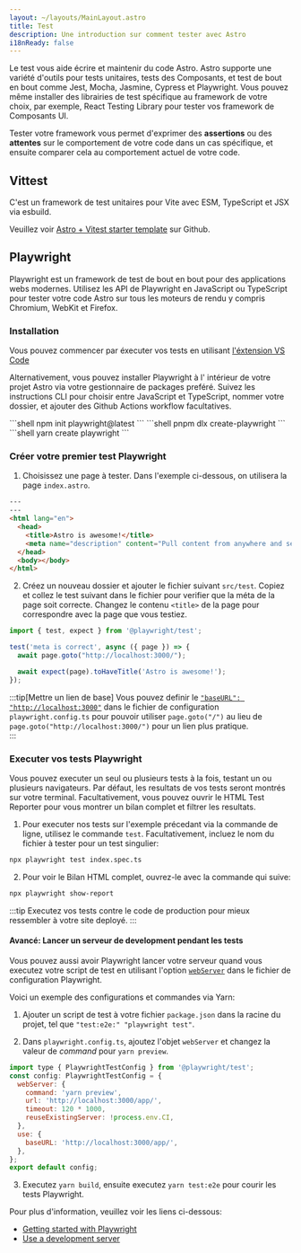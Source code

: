 ```yaml
---
layout: ~/layouts/MainLayout.astro
title: Test
description: Une introduction sur comment tester avec Astro 
i18nReady: false
---
```



Le test vous aide écrire et maintenir du code Astro. Astro supporte une variété d'outils pour tests unitaires, tests des Composants, et test de bout en bout comme Jest, Mocha, Jasmine, Cypress et Playwright. Vous pouvez même installer des librairies de test spécifique au framework de votre choix, par exemple, React Testing Library pour tester vos framework de Composants UI. 

Tester votre framework vous permet d'exprimer des **assertions** ou des **attentes** sur le comportement de votre code dans un cas spécifique, et ensuite comparer cela au comportement actuel de votre code. 

## Vittest

C'est un framework de test unitaires pour Vite avec ESM, TypeScript et JSX via esbuild.

Veuillez voir [Astro + Vitest starter template](https://github.com/withastro/astro/tree/latest/examples/with-vitest) sur Github.

## Playwright

Playwright est un framework de test de bout en bout pour des applications webs modernes. Utilisez les API de Playwright en JavaScript ou TypeScript pour tester votre code Astro sur tous les moteurs de rendu y compris Chromium, WebKit et Firefox. 

### Installation

Vous pouvez commencer par éxecuter vos tests en utilisant [l'éxtension VS Code](https://playwright.dev/docs/getting-started-vscode)

Alternativement, vous pouvez installer Playwright à l' intérieur de votre projet Astro via votre gestionnaire de packages preféré. Suivez les instructions CLI pour choisir entre JavaScript et TypeScript, nommer votre dossier, et ajouter des Github Actions workflow facultatives.

<PackageManagerTabs>
  <Fragment slot="npm">
  ```shell
  npm init playwright@latest
  ```
  </Fragment>
  <Fragment slot="pnpm">
  ```shell
  pnpm dlx create-playwright
  ```
  </Fragment>
  <Fragment slot="yarn">
  ```shell
  yarn create playwright
  ```
  </Fragment>
</PackageManagerTabs>

### Créer votre premier test Playwright

1. Choisissez une page à tester. Dans l'exemple ci-dessous, on utilisera la page `index.astro`.

```html title="src/pages/index.astro"
---
---
<html lang="en">
  <head>
    <title>Astro is awesome!</title>
    <meta name="description" content="Pull content from anywhere and serve it fast with Astro's next-gen island architecture." />
  </head>
  <body></body>
</html>
```

2. Créez un nouveau dossier et ajouter le fichier suivant `src/test`. Copiez et collez le test suivant dans le fichier pour verifier que la méta de la page soit correcte. Changez le contenu `<title>` de la page pour correspondre avec la page que vous testiez.

```jsx title="src/test/index.spec.ts" "Astro is awesome!"
import { test, expect } from '@playwright/test';

test('meta is correct', async ({ page }) => {
  await page.goto("http://localhost:3000/");

  await expect(page).toHaveTitle('Astro is awesome!');
});
```

:::tip[Mettre un lien de base]
Vous pouvez definir le [`"baseURL": "http://localhost:3000"`](https://playwright.dev/docs/api/class-testoptions#test-options-base-url) dans le fichier de configuration `playwright.config.ts` pour pouvoir utiliser `page.goto("/")` au lieu de `page.goto("http://localhost:3000/")` pour un lien plus pratique.  
:::

### Executer vos tests Playwright 

Vous pouvez executer un seul ou plusieurs tests à la fois, testant un ou plusieurs navigateurs. Par défaut, les resultats de vos tests seront montrés sur votre terminal. Facultativement, vous pouvez ouvrir le HTML Test Reporter pour vous montrer un bilan complet et filtrer les resultats.    

1. Pour executer nos tests sur l'exemple précedant via la commande de ligne, utilisez le commande `test`. Facultativement, incluez le nom du fichier à tester pour un test singulier:

```sh
npx playwright test index.spec.ts
```

2. Pour voir le Bilan HTML complet, ouvrez-le avec la commande qui suive:
```sh
npx playwright show-report
```

:::tip
Executez vos tests contre le code de production pour mieux ressembler à votre site deployé.
:::

#### Avancé: Lancer un serveur de development pendant les tests

Vous pouvez aussi avoir Playwright lancer votre serveur quand vous executez votre script de test en utilisant l'option [`webServer`](https://playwright.dev/docs/test-advanced#launching-a-development-web-server-during-the-tests) dans le fichier de configuration Playwright.


Voici un exemple des configurations et commandes via Yarn:

1. Ajouter un script de test à votre fichier `package.json` dans la racine du projet, tel que `"test:e2e:" "playwright test"`.

2. Dans `playwright.config.ts`, ajoutez l'objet `webServer` et changez la valeur de _command_ pour `yarn preview`.

```js title="playwright.config.ts" ins={3-8} "yarn preview"
import type { PlaywrightTestConfig } from '@playwright/test';
const config: PlaywrightTestConfig = {
  webServer: {
    command: 'yarn preview',
    url: 'http://localhost:3000/app/',
    timeout: 120 * 1000,
    reuseExistingServer: !process.env.CI,
  },
  use: {
    baseURL: 'http://localhost:3000/app/',
  },
};
export default config;
```
3. Executez `yarn build`, ensuite executez `yarn test:e2e` pour courir les tests Playwright.

Pour plus d'information, veuillez voir les liens ci-dessous:

- [Getting started with Playwright](https://playwright.dev/docs/intro)
- [Use a development server](https://playwright.dev/docs/test-advanced#launching-a-development-web-server-during-the-tests)
